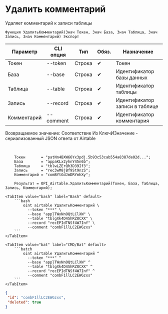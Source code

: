 ﻿---
sidebar_position: 4
description: Удалить комментарий и другие функции для работы с Airtable в Открытом пакете интеграций - бесплатной open-source библиотеке интеграций для 1С:Предприятие 8, OneScript и CLI
keywords: [1C, 1С, 1С:Предприятие, 1С:Предприятие 8.3, API, Интеграция, Сервисы, Обмен, OneScript, CLI, Airtable]
---


# Удалить комментарий
 Удаляет комментарий к записи таблицы



`Функция УдалитьКомментарий(Знач Токен, Знач База, Знач Таблица, Знач Запись, Знач Комментарий) Экспорт`

  | Параметр | CLI опция | Тип | Обяз. | Назначение |
  |-|-|-|-|-|
  | Токен | --token | Строка | &#x2714; | Токен |
  | База | --base | Строка | &#x2714; | Идентификатор базы данных |
  | Таблица | --table | Строка | &#x2714; | Идентификатор таблицы |
  | Запись | --record | Строка | &#x2714; | Идентификатор записи в таблице |
  | Комментарий | --comment | Строка | &#x2714; | Идентификатор комментария |

  
  Возвращаемое значение:   Соответствие Из КлючИЗначение - сериализованный JSON ответа от Airtable

<br/>




```bsl title="Пример использования для 1С:Предприятие/OneScript"
    Токен       = "patNn4BXW66Yx3pdj.5b93c53cab554a8387de02d...";
    База        = "appaKLx2yhnY45n6b";
    Таблица     = "tblwLZErQh3D39If3";
    Запись      = "rec3wM8jBf9St9nzS";
    Комментарий = "comBYtGdJmDRYmhXy";

    Результат = OPI_Airtable.УдалитьКомментарий(Токен, База, Таблица, Запись, Комментарий);
```
    

 <Tabs>
  
    <TabItem value="bash" label="Bash" default>
        ```bash
            oint airtable УдалитьКомментарий \
              --token "***" \
              --base "applTWxNnOQtLClXW" \
              --table "tblgXk4D4ShRZ8CXX" \
              --record "recEPIdTNSf4W7Inf" \
              --comment "combF1llLC2EWGzxs"
        ```
    </TabItem>
  
    <TabItem value="bat" label="CMD/Bat" default>
        ```batch
            oint airtable УдалитьКомментарий ^
              --token "***" ^
              --base "applTWxNnOQtLClXW" ^
              --table "tblgXk4D4ShRZ8CXX" ^
              --record "recEPIdTNSf4W7Inf" ^
              --comment "combF1llLC2EWGzxs"
        ```
    </TabItem>
</Tabs>


```json title="Результат"
{
 "id": "combF1llLC2EWGzxs",
 "deleted": true
}
```
